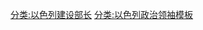 {{Navbox
|name    = 以色列建设部长
|state   = {{{state|autocollapse}}}
|title   = [[以色列建设部长]] {{flagicon|Israel}}
|listclass = hlist
|image = [[Image:Coat of arms of Israel.svg|40px]]
|list1 = 
* [[乔拉·约瑟夫塔尔|约瑟夫塔尔]] （1961–1962）
* [[约瑟夫·阿尔莫基|阿尔莫基]] （1962–1965）
* [[列维·艾希科尔|艾希科尔]] （1965–1966）
* [[莫迪凯·班托夫|班托夫]] （1966–1969）
* [[齐夫·舍尔夫|舍尔夫]] （1969–1974）
* [[约书亚·拉宾诺维奇|拉宾诺维奇]] （1974）
* [[阿乌拉罕·欧佛|欧佛]] （1974–1977）
* [[什洛莫·罗森|罗森]] （1977）
* [[吉迪恩·帕特|帕特]] （1977–1979）
* [[戴维·利维|利维]] （1979–1990）
* [[阿里埃勒·沙龙|沙龙]] （1990–1992）
* [[本雅明·本-埃利泽|本-埃利泽]] （1992–1996）
* [[本雅明·内塔尼亚胡|内塔尼亚胡]] （1996–1999）
* [[伊扎克·利维|利维]] （1999–2000）
* [[本雅明·内塔尼亚胡|内塔尼亚胡]] （2000–2001）
* [[纳坦·夏兰斯基|夏兰斯基]] （2001–2003）
* [[埃菲·埃坦姆|埃坦姆]] （2003–2004）
* [[齐皮·利夫尼|利夫尼]] （2004–2005）
* [[艾萨克·赫尔佐克|赫尔佐克]] （2005）
* [[齐夫·波依姆|波依姆]] （2006）
* [[梅厄·谢特里特|谢特里特]] （2006–2007）
* [[齐夫·波依姆|波依姆]] （2007–2009）
* [[阿里埃勒·阿蒂亚斯|阿蒂亚斯]] （2009–2013）
* [[乌里·亚莱尔|亚莱尔]] （2013–） 
}}<noinclude>
{{collapsible option}}
[[分类:以色列建设部长]]
[[分类:以色列政治领袖模板]]
</noinclude>